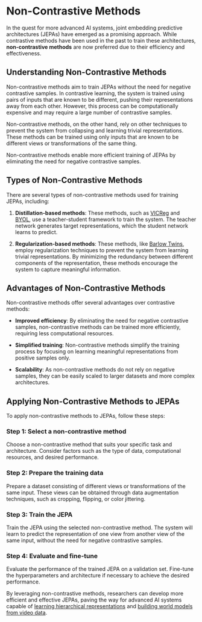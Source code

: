 
# Non-Contrastive Methods

In the quest for more advanced AI systems, joint embedding predictive architectures (JEPAs) have emerged as a promising approach. While contrastive methods have been used in the past to train these architectures, **non-contrastive methods** are now preferred due to their efficiency and effectiveness.

## Understanding Non-Contrastive Methods

Non-contrastive methods aim to train JEPAs without the need for negative contrastive samples. In contrastive learning, the system is trained using pairs of inputs that are known to be different, pushing their representations away from each other. However, this process can be computationally expensive and may require a large number of contrastive samples.

Non-contrastive methods, on the other hand, rely on other techniques to prevent the system from collapsing and learning trivial representations. These methods can be trained using only inputs that are known to be different views or transformations of the same thing.

<Callout>
Non-contrastive methods enable more efficient training of JEPAs by eliminating the need for negative contrastive samples.
</Callout>

## Types of Non-Contrastive Methods

There are several types of non-contrastive methods used for training JEPAs, including:

1. **Distillation-based methods**: These methods, such as [VICReg](/joint-embedding-architectures#vicreg) and [BYOL](/joint-embedding-architectures#byol), use a teacher-student framework to train the system. The teacher network generates target representations, which the student network learns to predict.

2. **Regularization-based methods**: These methods, like [Barlow Twins](/joint-embedding-architectures#barlow-twins), employ regularization techniques to prevent the system from learning trivial representations. By minimizing the redundancy between different components of the representation, these methods encourage the system to capture meaningful information.

## Advantages of Non-Contrastive Methods

Non-contrastive methods offer several advantages over contrastive methods:

- **Improved efficiency**: By eliminating the need for negative contrastive samples, non-contrastive methods can be trained more efficiently, requiring less computational resources.

- **Simplified training**: Non-contrastive methods simplify the training process by focusing on learning meaningful representations from positive samples only.

- **Scalability**: As non-contrastive methods do not rely on negative samples, they can be easily scaled to larger datasets and more complex architectures.

## Applying Non-Contrastive Methods to JEPAs

To apply non-contrastive methods to JEPAs, follow these steps:

<Steps>

### Step 1: Select a non-contrastive method

Choose a non-contrastive method that suits your specific task and architecture. Consider factors such as the type of data, computational resources, and desired performance.

### Step 2: Prepare the training data

Prepare a dataset consisting of different views or transformations of the same input. These views can be obtained through data augmentation techniques, such as cropping, flipping, or color jittering.

### Step 3: Train the JEPA

Train the JEPA using the selected non-contrastive method. The system will learn to predict the representation of one view from another view of the same input, without the need for negative contrastive samples.

### Step 4: Evaluate and fine-tune

Evaluate the performance of the trained JEPA on a validation set. Fine-tune the hyperparameters and architecture if necessary to achieve the desired performance.

</Steps>

By leveraging non-contrastive methods, researchers can develop more efficient and effective JEPAs, paving the way for advanced AI systems capable of [learning hierarchical representations](/reasoning-planning-hierarchical-representations#learning-hierarchical-representations) and [building world models from video data](/joint-embedding-architectures#world-models-from-video).